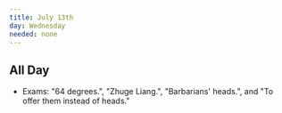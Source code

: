 ```yaml
---
title: July 13th
day: Wednesday
needed: none
---
```


## All Day
- Exams: "64 degrees.", "Zhuge Liang.", "Barbarians' heads.", and "To offer them instead of heads."